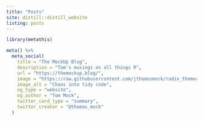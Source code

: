 ```yaml
---
title: "Posts"
site: distill::distill_website
listing: posts
---
```



```r
library(metathis)

meta() %>%
  meta_social(
    title = "The MockUp Blog",
    description = "Tom's musings on all things R",
    url = "https://themockup.blog/",
    image = "https://raw.githubusercontent.com/jthomasmock/radix_themockup/master/static/logo-plot.png",
    image_alt = "Chaos into tidy code",
    og_type = "website",
    og_author = "Tom Mock",
    twitter_card_type = "summary",
    twitter_creator = "@thomas_mock"
  )

```

